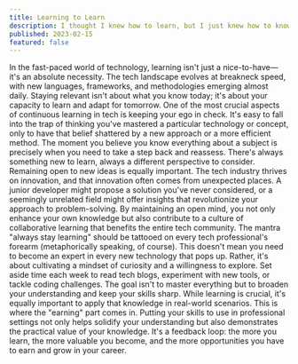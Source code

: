 ```yaml
---
title: Learning to Learn
description: I thought I knew how to learn, but I just knew how to know.
published: 2023-02-15
featured: false
---
```


In the fast-paced world of technology, learning isn't just a nice-to-have—it's an absolute necessity. The tech landscape evolves at breakneck speed, with new languages, frameworks, and methodologies emerging almost daily. Staying relevant isn't about what you know today; it's about your capacity to learn and adapt for tomorrow.
One of the most crucial aspects of continuous learning in tech is keeping your ego in check. It's easy to fall into the trap of thinking you've mastered a particular technology or concept, only to have that belief shattered by a new approach or a more efficient method. The moment you believe you know everything about a subject is precisely when you need to take a step back and reassess. There's always something new to learn, always a different perspective to consider.
Remaining open to new ideas is equally important. The tech industry thrives on innovation, and that innovation often comes from unexpected places. A junior developer might propose a solution you've never considered, or a seemingly unrelated field might offer insights that revolutionize your approach to problem-solving. By maintaining an open mind, you not only enhance your own knowledge but also contribute to a culture of collaborative learning that benefits the entire tech community.
The mantra "always stay learning" should be tattooed on every tech professional's forearm (metaphorically speaking, of course). This doesn't mean you need to become an expert in every new technology that pops up. Rather, it's about cultivating a mindset of curiosity and a willingness to explore. Set aside time each week to read tech blogs, experiment with new tools, or tackle coding challenges. The goal isn't to master everything but to broaden your understanding and keep your skills sharp.
While learning is crucial, it's equally important to apply that knowledge in real-world scenarios. This is where the "earning" part comes in. Putting your skills to use in professional settings not only helps solidify your understanding but also demonstrates the practical value of your knowledge. It's a feedback loop: the more you learn, the more valuable you become, and the more opportunities you have to earn and grow in your career.

